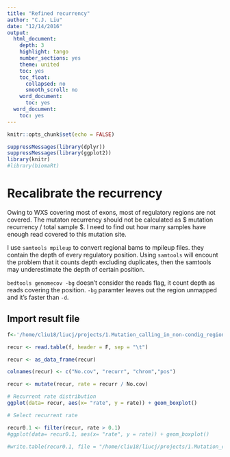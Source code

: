 ```yaml
---
title: "Refined recurrency"
author: "C.J. Liu"
date: "12/14/2016"
output:
  html_document:
    depth: 3
    highlight: tango
    number_sections: yes
    theme: united
    toc: yes
    toc_float:
      collapsed: no
      smooth_scroll: no
    word_document:
      toc: yes
  word_document:
    toc: yes
---
```


```r
knitr::opts_chunk$set(echo = FALSE)
```

```r
suppressMessages(library(dplyr))
suppressMessages(library(ggplot2))
library(knitr)
#library(biomaRt)
```

# Recalibrate the recurrency
Owing to WXS covering most of exons, most of regulatory regions are not covered. The mutaton recurrency should not be calculated as $ mutation recurrency / total sample $. I need to find out how many samples have enough read covered to this mutation site.

I use `samtools mpileup` to convert regional bams to mpileup files. they contain the depth of every regulatory position. Using `samtools` will encount the problem that it counts depth excluding duplicates, then the samtools may underestimate the depth of certain position.

`bedtools genomecov -bg` doesn't consider the reads flag, it count depth as reads covering the position. `-bg` paramter leaves out the region unmapped and it's faster than `-d`.


## Import result file
```r
f<-'/home/cliu18/liucj/projects/1.Mutation_calling_in_non-condig_region_through_EXOME/5.recalibrateRecurrencyWithCoverage/SNP/refined_goc/refined.recurrency'

recur <- read.table(f, header = F, sep = "\t")

recur <- as_data_frame(recur)

colnames(recur) <- c("No.cov", "recurr", "chrom","pos")

recur <- mutate(recur, rate = recurr / No.cov)

# Recurrent rate distribution
ggplot(data= recur, aes(x= "rate", y = rate)) + geom_boxplot()

# Select recurrent rate

recur0.1 <- filter(recur, rate > 0.1)
#ggplot(data= recur0.1, aes(x= "rate", y = rate)) + geom_boxplot()

#write.table(recur0.1, file = "/home/cliu18/liucj/projects/1.Mutation_calling_in_non-condig_region_through_EXOME/5.recalibrateRecurrencyWithCoverage/SNP/refined_goc/recur0.1", col.names = T, row.names = F, quote = F, sep = "\t")

```










